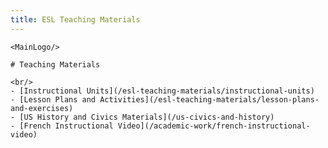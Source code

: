 ```yaml
---
title: ESL Teaching Materials
---
```


<BaseLayout title={frontmatter.title} current="/esl-teaching-materials">

    <MainLogo/>

    # Teaching Materials

    <br/>
    - [Instructional Units](/esl-teaching-materials/instructional-units)
    - [Lesson Plans and Activities](/esl-teaching-materials/lesson-plans-and-exercises)
    - [US History and Civics Materials](/us-civics-and-history)
    - [French Instructional Video](/academic-work/french-instructional-video)

</BaseLayout>
